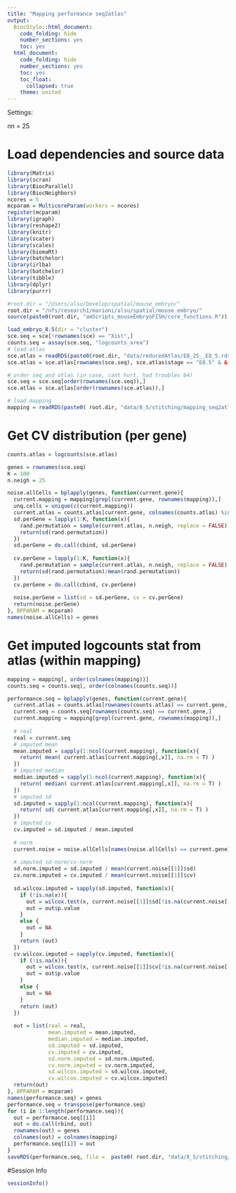 ```yaml
---
title: "Mapping performance seq2atlas"
output:
  BiocStyle::html_document:
    code_folding: hide
    number_sections: yes
    toc: yes  
  html_document:
    code_folding: hide
    number_sections: yes
    toc: yes
    toc_float:
      collapsed: true
    theme: united
---
```


Settings:

nn = 25

# Load dependencies and source data

```r

library(Matrix)
library(scran)
library(BiocParallel)
library(BiocNeighbors)
ncores = 5
mcparam = MulticoreParam(workers = ncores)
register(mcparam)
library(igraph)
library(reshape2)
library(knitr)
library(scater)
library(scales)
library(biomaRt)
library(batchelor)
library(irlba)
library(batchelor)
library(tibble)
library(dplyr)
library(purrr)

#root.dir = "/Users/alsu/Develop/spatial/mouse_embryo/"
root.dir = "/nfs/research1/marioni/alsu/spatial/mouse_embryo/"
source(paste0(root.dir, "amScripts_mouseEmbryoFISH/core_functions.R"))

load_embryo_8.5(dir = "cluster")
sce.seq = sce[!rownames(sce) == "Xist",]
counts.seq = assay(sce.seq, "logcounts_area")
# load atlas 
sce.atlas = readRDS(paste0(root.dir, "data/reducedAtlas/E8_25__E8_5.rds"))
sce.atlas = sce.atlas[rownames(sce.seq), sce.atlas$stage == "E8.5" & & sce.atlas$sample == 29]

# order seq and atlas (in case, cant hurt, had troubles b4)
sce.seq = sce.seq[order(rownames(sce.seq)),]
sce.atlas = sce.atlas[order(rownames(sce.atlas)),]

# load mapping
mapping = readRDS(paste0( root.dir, "data/8_5/stitching/mapping_seq2atlas_s29__embryo1z2.rds"))

```

# Get CV distribution (per gene)

```r

counts.atlas = logcounts(sce.atlas)

genes = rownames(sce.seq)
K = 100
n.neigh = 25

noise.allCells = bplapply(genes, function(current.gene){
  current.mapping = mapping[grepl(current.gene, rownames(mapping)),]
  unq.cells = unique(c(current.mapping))
  current.atlas = counts.atlas[current.gene, colnames(counts.atlas) %in% unq.cells]
  sd.perGene = lapply(1:K, function(x){
    rand.permutation = sample(current.atlas, n.neigh, replace = FALSE)
    return(sd(rand.permutation))
  })
  sd.perGene = do.call(cbind, sd.perGene)
  
  cv.perGene = lapply(1:K, function(x){
    rand.permutation = sample(current.atlas, n.neigh, replace = FALSE)
    return(sd(rand.permutation)/mean(rand.permutation))
  })
  cv.perGene = do.call(cbind, cv.perGene)
  
  noise.perGene = list(sd = sd.perGene, cv = cv.perGene)
  return(noise.perGene)
}, BPPARAM = mcparam)
names(noise.allCells) = genes


```

# Get imputed logcounts stat from atlas (within mapping) 

```r

mapping = mapping[, order(colnames(mapping))]
counts.seq = counts.seq[, order(colnames(counts.seq))]

performance.seq = bplapply(genes, function(current.gene){
  current.atlas = counts.atlas[rownames(counts.atlas) == current.gene,]
  current.seq = counts.seq[rownames(counts.seq) == current.gene,]
  current.mapping = mapping[grepl(current.gene, rownames(mapping)),]
  
  # real 
  real = current.seq
  # imputed mean
  mean.imputed = sapply(1:ncol(current.mapping), function(x){
    return( mean( current.atlas[current.mapping[,x]], na.rm = T) )
  })
  # imputed median
  median.imputed = sapply(1:ncol(current.mapping), function(x){
    return( median( current.atlas[current.mapping[,x]], na.rm = T) )
  })
  # imputed sd
  sd.imputed = sapply(1:ncol(current.mapping), function(x){
    return( sd( current.atlas[current.mapping[,x]], na.rm = T) )
  })
  # imputed cv
  cv.imputed = sd.imputed / mean.imputed
  
  # norm
  current.noise = noise.allCells[names(noise.allCells) == current.gene]
  
  # imputed sd-norm/cv-norm
  sd.norm.imputed = sd.imputed / mean(current.noise[[1]]$sd)
  cv.norm.imputed = cv.imputed / mean(current.noise[[1]]$cv)
  
  sd.wilcox.imputed = sapply(sd.imputed, function(x){
    if (!is.na(x)){
      out = wilcox.test(x, current.noise[[1]]$sd[!is.na(current.noise[[1]]$sd)])
      out = out$p.value
    } 
    else {
      out = NA
    }
    return (out)
  })
  cv.wilcox.imputed = sapply(cv.imputed, function(x){
    if (!is.na(x)){
      out = wilcox.test(x, current.noise[[1]]$cv[!is.na(current.noise[[1]]$cv)])
      out = out$p.value
    } 
    else {
      out = NA
    }
    return (out)
  })
  
  out = list(real = real,
             mean.imputed = mean.imputed,
             median.imputed = median.imputed,
             sd.imputed = sd.imputed, 
             cv.imputed = cv.imputed,
             sd.norm.imputed = sd.norm.imputed,
             cv.norm.imputed = cv.norm.imputed,
             sd.wilcox.imputed = sd.wilcox.imputed,
             cv.wilcox.imputed = cv.wilcox.imputed)
  return(out)
}, BPPARAM = mcparam)
names(performance.seq) = genes
performance.seq = transpose(performance.seq)
for (i in 1:length(performance.seq)){
  out = performance.seq[[i]]
  out = do.call(rbind, out)
  rownames(out) = genes
  colnames(out) = colnames(mapping)
  performance.seq[[i]] = out
}
saveRDS(performance.seq, file =  paste0( root.dir, "data/8_5/stitching/performance_seq2atlas_s29__embryo1z2.rds"))

```


#Session Info

```r

sessionInfo()

```
